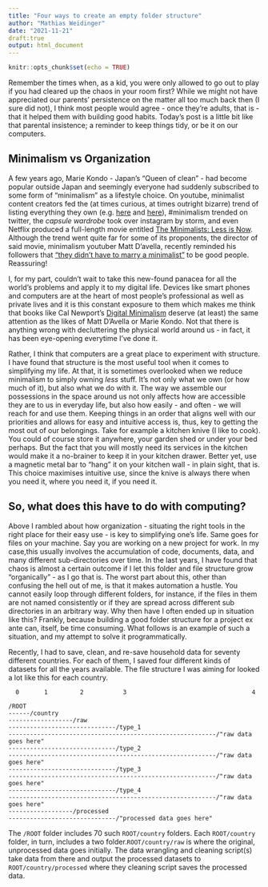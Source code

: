 ---
title: "Four ways to create an empty folder structure"
author: "Mathias Weidinger"
date: "2021-11-21"
draft:true
output: html_document
---

```{r setup, include=FALSE}
knitr::opts_chunk$set(echo = TRUE)
```

Remember the times when, as a kid, you were only allowed to go out to play if you had cleared up the chaos in your room first? While we might not have appreciated our parents' persistence on the matter all too much back then (I sure did not), I think most people would agree - once they're adults, that is - that it helped them with building good habits. Today's post is a little bit like that parental insistence; a reminder to keep things tidy, or be it on our computers.

## Minimalism vs Organization

A few years ago, Marie Kondo - Japan's "Queen of clean" - had become popular outside Japan and seemingly everyone had suddenly subscribed to some form of "minimalism" as a lifestyle choice. On youtube, minimalist content creators fed the (at times curious, at times outright bizarre) trend of listing everything they own (e.g. [here](https://www.youtube.com/watch?v=TzaG0VGwCT0) and [here](https://www.youtube.com/watch?v=shLASFm-4_4)),  #minimalism trended on twitter, the *capsule wardrobe* took over instagram by storm, and even Netflix produced a full-length movie entitled [The Minimalists: Less is Now](https://www.youtube.com/watch?v=jn-xbOCZOiQ). Although the trend went quite far for some of its proponents, the director of said movie, minimalism youtuber Matt D'avella, recently reminded his followers that ["they didn't have to marry a minimalist"](https://www.youtube.com/watch?v=REJqTXh8IwY) to be good people. Reassuring!

I, for my part, couldn't wait to take this new-found panacea for all the world's problems and apply it to my digital life. Devices like smart phones and computers are at the heart of most people's professional as well as private lives and it is this constant exposure to them which makes me think that books like Cal Newport's [Digital Minimalism](https://www.calnewport.com/books/digital-minimalism/) deserve (at least) the same attention as the likes of Matt D'Avella or Marie Kondo. Not that there is anything wrong with decluttering the physical world around us - in fact, it has been eye-opening everytime I've done it.

Rather, I think that computers are a great place to experiment with structure. I have found that structure is the most useful tool when it comes to simplifying my life. At that, it is sometimes overlooked when we reduce minimalism to simply owning *less* stuff. It's not only what we own (or how much of it), but also what we do with it. The way we assemble our possessions in the space around us not only affects how are accessible they are to us in everyday life, but also how easily - and often - we will reach for and use them. Keeping things in an order that aligns well with our priorities and allows for easy and intuitive access is, thus, key to getting the most out of our belongings. Take for example a kitchen knive (I like to cook). You could of course store it anywhere, your garden shed or under your bed perhaps. But the fact that you will mostly need its services in the kitchen would make it a no-brainer to keep it in your kitchen drawer. Better yet, use a magnetic metal bar to "hang" it on your kitchen wall - in plain sight, that is. This choice maximises intuitive use, since the knive is always there when you need it, where you need it, if you need it.

## So, what does this have to do with computing?

Above I rambled about how organization - situating the right tools in the right place for their easy use - is key to simplifying one's life. Same goes for files on your machine. Say you are working on a new project for work. In my case,this usually involves the accumulation of code, documents, data, and many different sub-directories over time. In the last years, I have found that chaos is almost a certain outcome if I let this folder and file structure grow "organically" - as I go that is. The worst part about this, other than confusing the hell out of me, is that it makes automation a hustle. You cannot easily loop through different folders, for instance, if the files in them are not named consistently or if they are spread across different sub directories in an arbitrary way. Why then have I often ended up in situation like this? Frankly, because building a good folder structure for a project ex ante can, itself, be time consuming. What follows is an example of such a situation, and my attempt to solve it programmatically.

Recently, I had to save, clean, and re-save household data for seventy different countries. For each of them, I saved four different kinds of datasets for all the years available. The file structure I was aiming for looked a lot like this for each country.

```
  0       1         2           3                                   4           

/ROOT
------/country
------------------/raw
------------------------------/type_1
----------------------------------------------------------/"raw data goes here"
------------------------------/type_2
----------------------------------------------------------/"raw data goes here"
------------------------------/type_3
----------------------------------------------------------/"raw data goes here"
------------------------------/type_4
----------------------------------------------------------/"raw data goes here"
------------------/processed
------------------------------/"processed data goes here"
```

The `/ROOT` folder includes 70 such `ROOT/country` folders. Each `ROOT/country` folder, in turn, includes a two folder.`ROOT/country/raw` is where the original, unprocessed data goes initially. The data wrangling and cleaning script(s) take data from there and output the processed datasets to `ROOT/country/processed` where they  cleaning script saves the processed data. 

